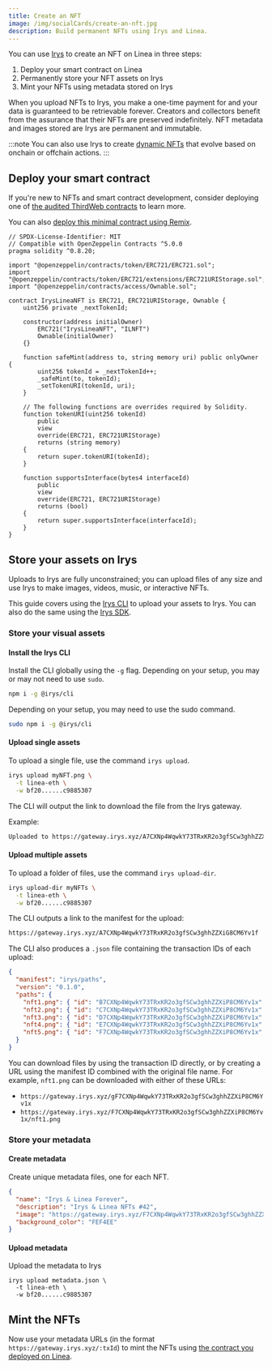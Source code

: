 ```yaml
---
title: Create an NFT
image: /img/socialCards/create-an-nft.jpg
description: Build permanent NFTs using Irys and Linea.
---
```


You can use [Irys](../../../tooling/permanent-data/irys/overview.mdx) to create an NFT on Linea in three steps:

1. Deploy your smart contract on Linea
2. Permanently store your NFT assets on Irys
3. Mint your NFTs using metadata stored on Irys

When you upload NFTs to Irys, you make a one-time payment for and your data is guaranteed to be retrievable forever. Creators and collectors benefit from the assurance that their NFTs are preserved indefinitely. NFT metadata and images stored are Irys are permanent and immutable.

:::note You can also use Irys to create [dynamic NFTs](./irys-dynamic-nfts.mdx) that evolve based on onchain or offchain actions. :::

## Deploy your smart contract

If you're new to NFTs and smart contract development, consider deploying one of [the audited ThirdWeb contracts](../../../../developers/quickstart/deploy-smart-contract/thirdweb.mdx) to learn more.

You can also [deploy this minimal contract using Remix](../../../../developers/quickstart/deploy-smart-contract/remix.mdx).

```solidity
// SPDX-License-Identifier: MIT
// Compatible with OpenZeppelin Contracts ^5.0.0
pragma solidity ^0.8.20;

import "@openzeppelin/contracts/token/ERC721/ERC721.sol";
import "@openzeppelin/contracts/token/ERC721/extensions/ERC721URIStorage.sol";
import "@openzeppelin/contracts/access/Ownable.sol";

contract IrysLineaNFT is ERC721, ERC721URIStorage, Ownable {
    uint256 private _nextTokenId;

    constructor(address initialOwner)
        ERC721("IrysLineaNFT", "ILNFT")
        Ownable(initialOwner)
    {}

    function safeMint(address to, string memory uri) public onlyOwner {
        uint256 tokenId = _nextTokenId++;
        _safeMint(to, tokenId);
        _setTokenURI(tokenId, uri);
    }

    // The following functions are overrides required by Solidity.
    function tokenURI(uint256 tokenId)
        public
        view
        override(ERC721, ERC721URIStorage)
        returns (string memory)
    {
        return super.tokenURI(tokenId);
    }

    function supportsInterface(bytes4 interfaceId)
        public
        view
        override(ERC721, ERC721URIStorage)
        returns (bool)
    {
        return super.supportsInterface(interfaceId);
    }
}
```

## Store your assets on Irys

Uploads to Irys are fully unconstrained; you can upload files of any size and use Irys to make images, videos, music, or interactive NFTs.

This guide covers using the [Irys CLI](../../../tooling/permanent-data/irys/irys-quickstart.mdx#irys-cli) to upload your assets to Irys. You can also do the same using the [Irys SDK](../../../tooling/permanent-data/irys/irys-quickstart.mdx#irys-sdk).

### Store your visual assets

#### Install the Irys CLI

Install the CLI globally using the `-g` flag. Depending on your setup, you may or may not need to use `sudo`.

```bash
npm i -g @irys/cli
```

Depending on your setup, you may need to use the sudo command.

```bash
sudo npm i -g @irys/cli
```

#### Upload single assets

To upload a single file, use the command `irys upload`.

```bash
irys upload myNFT.png \
  -t linea-eth \
  -w bf20......c9885307
```

The CLI will output the link to download the file from the Irys gateway.

Example:

```bash
Uploaded to https://gateway.irys.xyz/A7CXNp4WqwkY73TRxKR2o3gfSCw3ghhZZXiP8CM6Yv1x
```

#### Upload multiple assets

To upload a folder of files, use the command `irys upload-dir`.

```bash
irys upload-dir myNFTs \
  -t linea-eth \
  -w bf20......c9885307
```

The CLI outputs a link to the manifest for the upload:

```bash
https://gateway.irys.xyz/A7CXNp4WqwkY73TRxKR2o3gfSCw3ghhZZXiG8CM6Yv1f
```

The CLI also produces a `.json` file containing the transaction IDs of each upload:

```json
{
  "manifest": "irys/paths",
  "version": "0.1.0",
  "paths": {
    "nft1.png": { "id": "B7CXNp4WqwkY73TRxKR2o3gfSCw3ghhZZXiP8CM6Yv1x" },
    "nft2.png": { "id": "C7CXNp4WqwkY73TRxKR2o3gfSCw3ghhZZXiP8CM6Yv1x" },
    "nft3.png": { "id": "D7CXNp4WqwkY73TRxKR2o3gfSCw3ghhZZXiP8CM6Yv1x" },
    "nft4.png": { "id": "E7CXNp4WqwkY73TRxKR2o3gfSCw3ghhZZXiP8CM6Yv1x" },
    "nft5.png": { "id": "F7CXNp4WqwkY73TRxKR2o3gfSCw3ghhZZXiP8CM6Yv1x" }
  }
}
```

You can download files by using the transaction ID directly, or by creating a URL using the manifest ID combined with the original file name. For example, `nft1.png` can be downloaded with either of these URLs:

- `https://gateway.irys.xyz/gF7CXNp4WqwkY73TRxKR2o3gfSCw3ghhZZXiP8CM6Yv1x`
- `https://gateway.irys.xyz/F7CXNp4WqwkY73TRxKR2o3gfSCw3ghhZZXiP8CM6Yv1x/nft1.png`

### Store your metadata

#### Create metadata

Create unique metadata files, one for each NFT.

```json
{
  "name": "Irys & Linea Forever",
  "description": "Irys & Linea NFTs #42",
  "image": "https://gateway.irys.xyz/F7CXNp4WqwkY73TRxKR2o3gfSCw3ghhZZXiP8CM6Yv1x",
  "background_color": "FEF4EE"
}
```

#### Upload metadata

Upload the metadata to Irys

```console
irys upload metadata.json \
  -t linea-eth \
  -w bf20......c9885307
```

## Mint the NFTs

Now use your metadata URLs (in the format `https://gateway.irys.xyz/:txId`) to mint the NFTs using [the contract you deployed on Linea](../../../../developers/quickstart/deploy-smart-contract/index.mdx).
